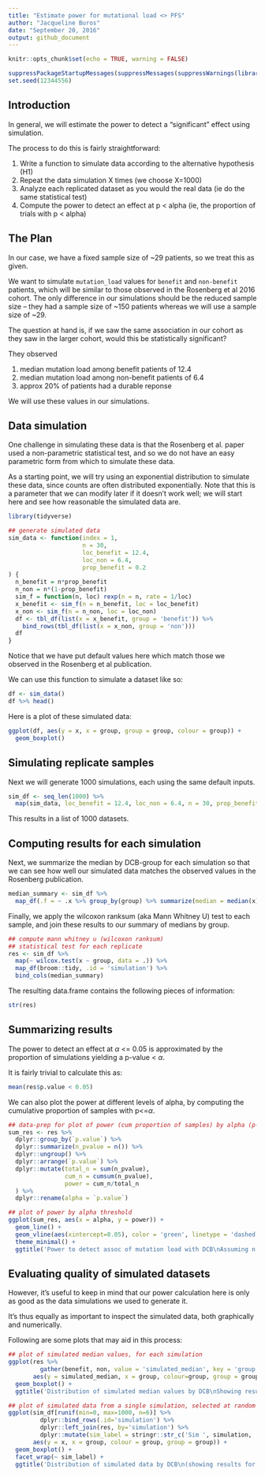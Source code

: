 ```yaml
---
title: "Estimate power for mutational load <> PFS"
author: "Jacqueline Buros"
date: "September 20, 2016"
output: github_document
---
```


```r
knitr::opts_chunk$set(echo = TRUE, warning = FALSE)
```

```r
suppressPackageStartupMessages(suppressMessages(suppressWarnings(library(tidyverse))))
set.seed(12344556)
```

## Introduction

In general, we will estimate the power to detect a "significant" effect 
using simulation.

The process to do this is fairly straightforward:

1. Write a function to simulate data according to the alternative hypothesis (H1)
2. Repeat the data simulation X times (we choose X=1000)
3. Analyze each replicated dataset as you would the real data (ie do the same statistical test)
4. Compute the power to detect an effect at p < alpha (ie, the proportion of trials with p < alpha)

## The Plan

In our case, we have a fixed sample size of ~29 patients, so we treat this as given.

We want to simulate `mutation_load` values for `benefit` and `non-benefit` patients, which will be similar to those observed in the Rosenberg et al 2016 cohort. The only difference in our simulations should be the reduced sample size -- they had a sample size of ~150 patients whereas we will use a sample size of ~29.

The question at hand is, if we saw the same association in our cohort as they saw in the larger cohort, would this be statistically significant?

They observed

  1. median mutation load among benefit patients of 12.4
  2. median mutation load among non-benefit patients of 6.4
  3. approx 20% of patients had a durable reponse

We will use these values in our simulations.

## Data simulation

One challenge in simulating these data is that the Rosenberg et al. paper used a non-parametric statistical test, and so we do not have an easy parametric form from which to simulate these data. 

As a starting point, we will try using an exponential distribution to simulate these data, since counts are often distributed exponentially. Note that this is a parameter that we can modify later if it doesn't work well; we will start here and see how reasonable the simulated data are.

```r
library(tidyverse)

## generate simulated data 
sim_data <- function(index = 1, 
                     n = 30,
                     loc_benefit = 12.4,
                     loc_non = 6.4,
                     prop_benefit = 0.2
) {
  n_benefit = n*prop_benefit
  n_non = n*(1-prop_benefit)
  sim_f = function(n, loc) rexp(n = n, rate = 1/loc)
  x_benefit <- sim_f(n = n_benefit, loc = loc_benefit)
  x_non <- sim_f(n = n_non, loc = loc_non)
  df <- tbl_df(list(x = x_benefit, group = 'benefit')) %>%
    bind_rows(tbl_df(list(x = x_non, group = 'non')))
  df
}
```

Notice that we have put default values here which match those we observed in the Rosenberg et al publication.

We can use this function to simulate a dataset like so:

```r
df <- sim_data()
df %>% head()
```

Here is a plot of these simulated data:
```r
ggplot(df, aes(y = x, x = group, group = group, colour = group)) +
  geom_boxplot()
```

## Simulating replicate samples

Next we will generate 1000 simulations, each using the same default inputs.

```r
sim_df <- seq_len(1000) %>%
  map(sim_data, loc_benefit = 12.4, loc_non = 6.4, n = 30, prop_benefit = 0.19) 
```

This results in a list of 1000 datasets.

## Computing results for each simulation

Next, we summarize the median by DCB-group for each simulation so that we can see how well our simulated data matches the observed values in the Rosenberg publication.

```r
median_summary <- sim_df %>%
  map_df(.f = ~ .x %>% group_by(group) %>% summarize(median = median(x)) %>% ungroup() %>% spread(key = group, value = median))
```

Finally, we apply the wilcoxon ranksum (aka Mann Whitney U) test to each sample, and join these results to our summary of medians by group.

```r
## compute mann whitney u (wilcoxon ranksum) 
## statistical test for each replicate
res <- sim_df %>%
  map(~ wilcox.test(x ~ group, data = .)) %>%
  map_df(broom::tidy, .id = 'simulation') %>%
  bind_cols(median_summary)
```

The resulting data.frame contains the following pieces of information:

```r
str(res)
```

## Summarizing results

The power to detect an effect at $\alpha$ <= 0.05 is approximated by the proportion of simulations yielding a p-value < $\alpha$.

It is fairly trivial to calculate this as:

```r
mean(res$p.value < 0.05)
```

We can also plot the power at different levels of alpha, by computing the cumulative proportion of samples with p<=$\alpha$.

```r
## data-prep for plot of power (cum proportion of samples) by alpha (p-value threshold)
sum_res <- res %>%
  dplyr::group_by(`p.value`) %>%
  dplyr::summarize(n_pvalue = n()) %>%
  dplyr::ungroup() %>%
  dplyr::arrange(`p.value`) %>%
  dplyr::mutate(total_n = sum(n_pvalue),
                cum_n = cumsum(n_pvalue),
                power = cum_n/total_n
  ) %>%
  dplyr::rename(alpha = `p.value`)

## plot of power by alpha threshold
ggplot(sum_res, aes(x = alpha, y = power)) + 
  geom_line() + 
  geom_vline(aes(xintercept=0.05), color = 'green', linetype = 'dashed') +
  theme_minimal() +
  ggtitle('Power to detect assoc of mutation load with DCB\nAssuming n = 30, prop = 0.3, and medians = 12.4 vs 6.4')
```

## Evaluating quality of simulated datasets

However, it's useful to keep in mind that our power calculation here is only as good as the data simulations we used to generate it.

It's thus equally as important to inspect the simulated data, both graphically and numerically.

Following are some plots that may aid in this process:

```r
## plot of simulated median values, for each simulation
ggplot(res %>% 
         gather(benefit, non, value = 'simulated_median', key = 'group'),
       aes(y = simulated_median, x = group, colour=group, group = group)) + 
  geom_boxplot() +
  ggtitle('Distribution of simulated median values by DCB\nShowing results for n=1000 simulations')
```

```r
## plot of simulated data from a single simulation, selected at random
ggplot(sim_df[runif(min=0, max=1000, n=6)] %>% 
         dplyr::bind_rows(.id='simulation') %>%
         dplyr::left_join(res, by='simulation') %>%
         dplyr::mutate(sim_label = stringr::str_c('Sim ', simulation, ' (p = ', format.pval(`p.value`, digits = 2), ')')),
       aes(y = x, x = group, colour = group, group = group)) + 
  geom_boxplot() +
  facet_wrap(~ sim_label) +
  ggtitle('Distribution of simulated data by DCB\n(showing results for 6 simulations selected at random)')
```

